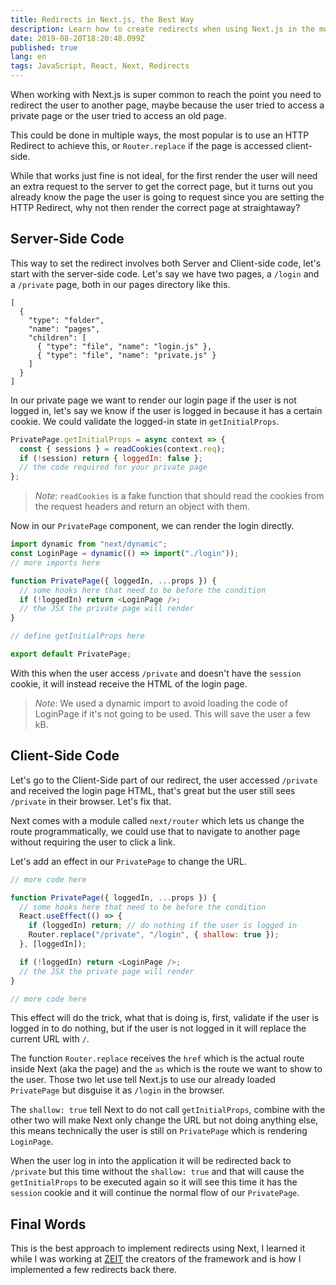 ```yaml
---
title: Redirects in Next.js, the Best Way
description: Learn how to create redirects when using Next.js in the most efficient way.
date: 2019-08-20T18:20:48.099Z
published: true
lang: en
tags: JavaScript, React, Next, Redirects
---
```


When working with Next.js is super common to reach the point you need to redirect the user to another page, maybe because the user tried to access a private page or the user tried to access an old page.

This could be done in multiple ways, the most popular is to use an HTTP Redirect to achieve this, or `Router.replace` if the page is accessed client-side.

While that works just fine is not ideal, for the first render the user will need an extra request to the server to get the correct page, but it turns out you already know the page the user is going to request since you are setting the HTTP Redirect, why not then render the correct page at straightaway?

## Server-Side Code

This way to set the redirect involves both Server and Client-side code, let's start with the server-side code. Let's say we have two pages, a `/login` and a `/private` page, both in our pages directory like this.

```file-tree
[
  {
    "type": "folder",
    "name": "pages",
    "children": [
      { "type": "file", "name": "login.js" },
      { "type": "file", "name": "private.js" }
    ]
  }
]
```

In our private page we want to render our login page if the user is not logged in, let's say we know if the user is logged in because it has a certain cookie. We could validate the logged-in state in `getInitialProps`.

```js
PrivatePage.getInitialProps = async context => {
  const { sessions } = readCookies(context.req);
  if (!session) return { loggedIn: false };
  // the code required for your private page
};
```

> _Note_: `readCookies` is a fake function that should read the cookies from the request headers and return an object with them.

Now in our `PrivatePage` component, we can render the login directly.

```js
import dynamic from "next/dynamic";
const LoginPage = dynamic(() => import("./login"));
// more imports here

function PrivatePage({ loggedIn, ...props }) {
  // some hooks here that need to be before the condition
  if (!loggedIn) return <LoginPage />;
  // the JSX the private page will render
}

// define getInitialProps here

export default PrivatePage;
```

With this when the user access `/private` and doesn't have the `session` cookie, it will instead receive the HTML of the login page.

> _Note_: We used a dynamic import to avoid loading the code of LoginPage if it's not going to be used. This will save the user a few kB.

## Client-Side Code

Let's go to the Client-Side part of our redirect, the user accessed `/private` and received the login page HTML, that's great but the user still sees `/private` in their browser. Let's fix that.

Next comes with a module called `next/router` which lets us change the route programmatically, we could use that to navigate to another page without requiring the user to click a link.

Let's add an effect in our `PrivatePage` to change the URL.

```js
// more code here

function PrivatePage({ loggedIn, ...props }) {
  // some hooks here that need to be before the condition
  React.useEffect(() => {
    if (loggedIn) return; // do nothing if the user is logged in
    Router.replace("/private", "/login", { shallow: true });
  }, [loggedIn]);

  if (!loggedIn) return <LoginPage />;
  // the JSX the private page will render
}

// more code here
```

This effect will do the trick, what that is doing is, first, validate if the user is logged in to do nothing, but if the user is not logged in it will replace the current URL with `/`.

The function `Router.replace` receives the `href` which is the actual route inside Next (aka the page) and the `as` which is the route we want to show to the user. Those two let use tell Next.js to use our already loaded `PrivatePage` but disguise it as `/login` in the browser.

The `shallow: true` tell Next to do not call `getInitialProps`, combine with the other two will make Next only change the URL but not doing anything else, this means technically the user is still on `PrivatePage` which is rendering `LoginPage`.

When the user log in into the application it will be redirected back to `/private` but this time without the `shallow: true` and that will cause the `getInitialProps` to be executed again so it will see this time it has the `session` cookie and it will continue the normal flow of our `PrivatePage`.

## Final Words

This is the best approach to implement redirects using Next, I learned it while I was working at [ZEIT](https://zeit.co) the creators of the framework and is how I implemented a few redirects back there.
